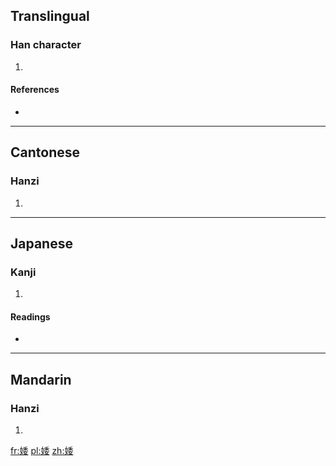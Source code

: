 ==Translingual==

===Han character===
{{Han char|rn=38|rad=女|as=08|sn=11|four=4244<sub>4</sub>|canj=女竹木女 (VHDV)}}

# {{defn|Han|sort=女08}}

====References====
* {{Han ref|kx=0264.210|dkj=06405|dj=0531.130|hdz=21059.090|uh=5A51|ud=23121|bh=D4EB|bd=54507}}

----

==Cantonese==

===Hanzi===
{{yue-hanzi|jyut=|y=wo2}}

# {{defn|Cantonese|sort=女08}}

----

==Japanese==

===Kanji===
{{ja-kanji|grade=|rs=女08}}

# {{defn|Japanese|sort=女08}}

====Readings====
* {{ja-readings|on=[[ずい]] (zui), [[に]] (ni), [[わ]] (wa)|kun=[[はべる]] (haberu)}}

----

==Mandarin==

===Hanzi===
{{cmn-hanzi|pin=[[juàn]] ([[juan4]]), [[wǒ]] ([[wo3]])|wg=chüan<sup>4</sup>, wo<sup>3</sup>}}

# {{defn|Mandarin|sort=女08}}

[[fr:婑]]
[[pl:婑]]
[[zh:婑]]